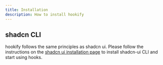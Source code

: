 ```yaml
---
title: Installation
description: How to install hookify
---
```


## shadcn CLI

hookify follows the same principles as shadcn ui. Please follow the instructions on the [shadcn ui installation page](https://ui.shadcn.com/docs/installation/next) to install shadcn-ui CLI and start using hooks.
